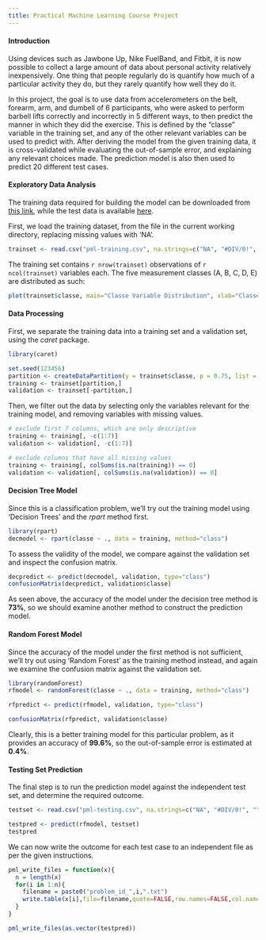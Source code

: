 ```yaml
---
title: Practical Machine Learning Course Project
---
```


#### Introduction
Using devices such as Jawbone Up, Nike FuelBand, and Fitbit, it is now possible to collect a large amount of data about personal activity relatively inexpensively. One thing that people regularly do is quantify how much of a particular activity they do, but they rarely quantify how well they do it. 

In this project, the goal is to use data from accelerometers on the belt, forearm, arm, and dumbell of 6 participants, who were asked to perform barbell lifts correctly and incorrectly in 5 different ways, to then predict the manner in which they did the exercise. This is defined by the "classe" variable in the training set, and any of the other relevant variables can be used to predict with. After deriving the model from the given training data, it is cross-validated while evaluating the out-of-sample error, and explaining any relevant choices made. The prediction model is also then used to predict 20 different test cases. 

#### Exploratory Data Analysis
The training data required for building the model can be downloaded from [this link][1], while the test data is available [here][2].  

[1]:https://d396qusza40orc.cloudfront.net/predmachlearn/pml-training.csv
[2]:https://d396qusza40orc.cloudfront.net/predmachlearn/pml-testing.csv

First, we load the training dataset, from the file in the current working directory, replacing missing values with 'NA'.
```r
trainset <- read.csv("pml-training.csv", na.strings=c("NA", "#DIV/0!", ""))

```

The training set contains `r nrow(trainset)` observations of `r ncol(trainset)` variables each. The five measurement classes (A, B, C, D, E) are distributed as such:
```r
plot(trainset$classe, main="Classe Variable Distribution", xlab="Classe Level", ylab="Frequency")
```

#### Data Processing
First, we separate the training data into a training set and a validation set, using the *caret* package.
```r
library(caret)

set.seed(123456)
partition <- createDataPartition(y = trainset$classe, p = 0.75, list = FALSE)
training <- trainset[partition,]
validation <- trainset[-partition,]
```

Then, we filter out the data by selecting only the variables relevant for the training model, and removing variables with missing values.
```r
# exclude first 7 columns, which are only descriptive
training <- training[, -c(1:7)]
validation <- validation[, -c(1:7)]

# exclude columns that have all missing values
training <- training[, colSums(is.na(training)) == 0]
validation <- validation[, colSums(is.na(validation)) == 0]
```

#### Decision Tree Model
Since this is a classification problem, we'll
try out the training model using 'Decision Trees' and the *rpart* method first.
```r
library(rpart)
decmodel <- rpart(classe ~ ., data = training, method="class")
```

To assess the validity of the model, we compare against the validation set and inspect the confusion matrix.
```r
decpredict <- predict(decmodel, validation, type="class")
confusionMatrix(decpredict, validation$classe)
```

As seen above, the accuracy of the model under the decision tree method is **73%**, so we should examine another method to construct the prediction model.

#### Random Forest Model
Since the accuracy of the model under the first method is not sufficient, we'll try out using 'Random Forest' as the training method instead, and again we examine the confusion matrix against the validation set.

```r
library(randomForest)
rfmodel <- randomForest(classe ~ ., data = training, method="class")

rfpredict <- predict(rfmodel, validation, type="class")

confusionMatrix(rfpredict, validation$classe)
```

Clearly, this is a better training model for this particular problem, as it provides an accuracy of **99.6%**, so the out-of-sample error is estimated at **0.4%**. 

#### Testing Set Prediction
The final step is to run the prediction model against the independent test set, and determine the required outcome. 
```r
testset <- read.csv("pml-testing.csv", na.strings=c("NA", "#DIV/0!", ""))

testpred <- predict(rfmodel, testset)
testpred
```

We can now write the outcome for each test case to an independent file as per the given instructions.
```r
pml_write_files = function(x){
  n = length(x)
  for(i in 1:n){
    filename = paste0("problem_id_",i,".txt")
    write.table(x[i],file=filename,quote=FALSE,row.names=FALSE,col.names=FALSE)
  }
}

pml_write_files(as.vector(testpred))
```


